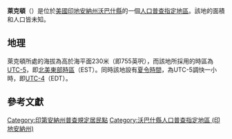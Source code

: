 {{noteTA
|G1=USState
|G2=地名
|G3=Unit
}}
{{Infobox settlement
|official_name            = 萊克頓
|native_name = Laketon
|settlement_type          = [[人口普查指定地區|人口普查指定地區]]
|image_skyline            = Wabash County Indiana Incorporated and Unincorporated areas Laketon Highlighted 1841562.svg
|imagesize                = 250px
|image_map                = 
|mapsize                  = 
|pushpin_map              = USA Indiana
|pushpin_label            = 萊克頓
|pushpin_label_position   = top
|pushpin_map_caption      = 萊克頓在印地安納州的位置
|subdivision_type         = [[世界政區索引|國家]]
|subdivision_type1        = [[美国州份|州份]]
|subdivision_type2        = [[印地安納州行政区划|縣]]
|subdivision_name         = [[美国|美国]]
|subdivision_name1        = [[印地安納州|印地安納州]]
|subdivision_name2        = [[沃巴什縣_(印地安納州)|沃巴什縣]]
|elevation_ft             = 755
|elevation_m              = 230
|area_total_km2           = 
|area_total_sq_mi         = 
|area_land_km2            = 
|area_land_sq_mi          = 
|area_water_km2           = 
|area_water_sq_mi         = 
|population_as_of         = 2010
|population_footnotes     = 
|population_total         = 
|population_metro         = 
|population_density_km2   = auto
|population_density_sq_mi = auto
|timezone                 = [[北美东部时区|北美东部时区]]
|utc_offset               = -5
|coordinates              = {{coord|40|58|27|N|85|50|09|W|display=inline,title}}
| coor_pinpoint           = 
| coordinates_footnotes   = 
|timezone_DST             = EDT
|utc_offset_DST           = -4
|postal_code_type         = [[美國郵區編號|郵區編號]]
|postal_code              = 46943
|area_code                = {{link-en|电话区号765|Area code 765|765}}
|blank_name = [[地名信息系统|GNIS ID]]
|blank_info = 437557<ref name="GNIS">{{cite gnis|437557|Laketon}}</ref>
}}
'''萊克頓'''（{{lang-en|Laketon}}）是位於[[美國|美國]][[印地安納州|印地安納州]][[沃巴什縣_(印地安納州)|沃巴什縣]]的一個[[人口普查指定地區|人口普查指定地區]]。該地的面積和人口皆未知。

== 地理 ==
萊克頓所處的海拔為高於海平面230米（即755英呎），而該地所採用的時區為[[UTC-5|UTC-5]]，即[[北美東部時區|北美東部時區]]（EST）。同時該地設有[[夏令時間|夏令時間]]，為UTC-5調快一小時，即[[UTC-4|UTC-4]]（EDT）。

== 參考文獻 ==
{{reflist}}

{{沃巴什縣 (印地安納州)}}

{{DEFAULTSORT:Laketon}}
[[Category:印第安納州普查規定居民點|Category:印第安納州普查規定居民點]]
[[Category:沃巴什縣人口普查指定地區_(印地安納州)|Category:沃巴什縣人口普查指定地區 (印地安納州)]]

{{Indiana-geo-stub}}